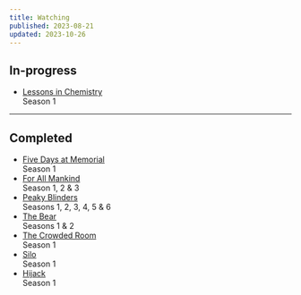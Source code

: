 ```yaml
---
title: Watching
published: 2023-08-21
updated: 2023-10-26
---
```


## In-progress

- [Lessons in Chemistry](https://www.imdb.com/title/tt13911628/) <br/><span>Season 1</span>

---

## Completed

- [Five Days at Memorial](https://www.imdb.com/title/tt3283594) <br/><span>Season 1</span>
- [For All Mankind](https://www.imdb.com/title/tt7772588) <br/><span>Season 1, 2 & 3</span>
- [Peaky Blinders](https://www.imdb.com/title/tt2442560/) <br/><span>Seasons 1, 2, 3, 4, 5 & 6</span>
- [The Bear](https://www.imdb.com/title/tt14452776/) <br/><span>Seasons 1 & 2</span>
- [The Crowded Room](https://www.imdb.com/title/tt14417718/) <br/><span>Season 1</span>
- [Silo](https://www.imdb.com/title/tt14688458/) <br/><span>Season 1</span>
- [Hijack](https://www.imdb.com/title/tt19854762/) <br/><span>Season 1</span>
